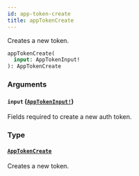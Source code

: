 ```yaml
---
id: app-token-create
title: appTokenCreate
---
```


Creates a new token.

```graphql
appTokenCreate(
  input: AppTokenInput!
): AppTokenCreate

```

### Arguments

#### `input` ([`AppTokenInput!`](../../../developer/api-reference/inputs/app-token-input))

Fields required to create a new auth token.

### Type

#### [`AppTokenCreate`](../../../developer/api-reference/objects/app-token-create)

Creates a new token.
